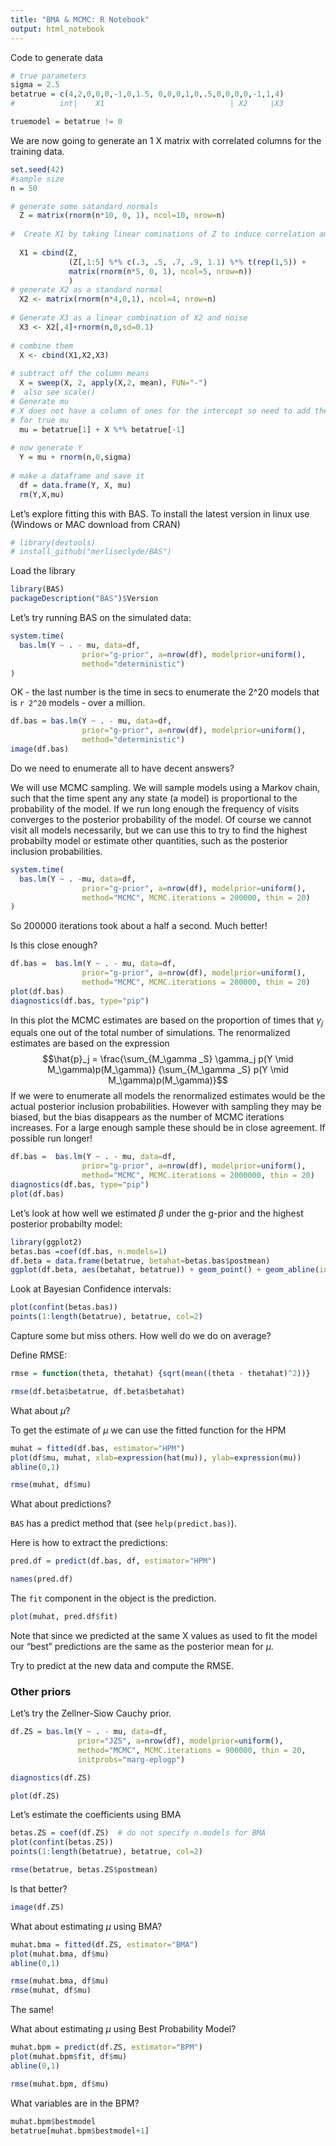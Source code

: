 ```yaml
---
title: "BMA & MCMC: R Notebook"
output: html_notebook
---
```

Code to generate data
```r
# true parameters
sigma = 2.5
betatrue = c(4,2,0,0,0,-1,0,1.5, 0,0,0,1,0,.5,0,0,0,0,-1,1,4)
#          int|    X1                            | X2     |X3 

truemodel = betatrue != 0
```

We are now going to generate an 1  X matrix with correlated columns for the training data.  
```r
set.seed(42)
#sample size
n = 50

# generate some satandard normals
  Z = matrix(rnorm(n*10, 0, 1), ncol=10, nrow=n)
  
#  Create X1 by taking linear cominations of Z to induce correlation among X1 components
  
  X1 = cbind(Z, 
             (Z[,1:5] %*% c(.3, .5, .7, .9, 1.1) %*% t(rep(1,5)) +
             matrix(rnorm(n*5, 0, 1), ncol=5, nrow=n))
             )
# generate X2 as a standard normal  
  X2 <- matrix(rnorm(n*4,0,1), ncol=4, nrow=n)
  
# Generate X3 as a linear combination of X2 and noise  
  X3 <- X2[,4]+rnorm(n,0,sd=0.1)
  
# combine them  
  X <- cbind(X1,X2,X3)
  
# subtract off the column means
  X = sweep(X, 2, apply(X,2, mean), FUN="-") 
#  also see scale()
# Generate mu     
# X does not have a column of ones for the intercept so need to add the intercept  
# for true mu  
  mu = betatrue[1] + X %*% betatrue[-1] 
  
# now generate Y  
  Y = mu + rnorm(n,0,sigma)  
  
# make a dataframe and save it
  df = data.frame(Y, X, mu)
  rm(Y,X,mu)
```

Let's explore fitting this with BAS.  To install the latest version in linux use  (Windows or MAC download from CRAN)

```r
# library(devtools)
# install_github("merliseclyde/BAS")
```

Load the library
```r
library(BAS)
packageDescription("BAS")$Version
```

Let's try running BAS on the simulated data:

```r
system.time(
  bas.lm(Y ~ . - mu, data=df,
                prior="g-prior", a=nrow(df), modelprior=uniform(),
                method="deterministic")
)
```

OK - the last number is the time in secs to enumerate the 2^20 models   that is `r 2^20` models -  over a million. 

```r
df.bas = bas.lm(Y ~ . - mu, data=df,
                prior="g-prior", a=nrow(df), modelprior=uniform(),
                method="deterministic")
image(df.bas)
```


Do we need to enumerate all to have decent answers?

We will use MCMC sampling.  We will sample models using a Markov chain, such that the time spent any any state (a model) is proportional to the probability of the model.  If we run long enough the frequency of visits converges to the posterior probability of the model.  Of course we cannot visit all models necessarily, but we can  use this to try to find the highest probabilty model or estimate other quantities, such as the posterior inclusion probabilities.

```r
system.time(
  bas.lm(Y ~ . -mu, data=df,
                prior="g-prior", a=nrow(df), modelprior=uniform(),
                method="MCMC", MCMC.iterations = 200000, thin = 20)
)
```
So 200000 iterations took about a half a second.  Much better!

Is this close enough?

```r
df.bas =  bas.lm(Y ~ . - mu, data=df,
                prior="g-prior", a=nrow(df), modelprior=uniform(),
                method="MCMC", MCMC.iterations = 200000, thin = 20)
plot(df.bas)
diagnostics(df.bas, type="pip")
```

In this plot the MCMC estimates are based on the proportion  of times that $\gamma_j$ equals one out of the total number of simulations.  The renormalized estimates are based on the expression
$$\hat{p}_j = \frac{\sum_{M_\gamma _S} \gamma_j p(Y \mid M_\gamma)p(M_\gamma)}
{\sum_{M_\gamma _S}  p(Y \mid M_\gamma)p(M_\gamma)}$$
If we were to enumerate all models the renormalized estimates would be the actual posterior inclusion probabilities.   However with sampling they may be biased, but the bias disappears as the number of MCMC iterations increases.  For a large enough sample these should be in close agreement.  If possible run longer!

```r
df.bas =  bas.lm(Y ~ . - mu, data=df,
                prior="g-prior", a=nrow(df), modelprior=uniform(),
                method="MCMC", MCMC.iterations = 2000000, thin = 20)
diagnostics(df.bas, type="pip")
plot(df.bas)
```

Let's look at how well we estimated $\beta$ under the g-prior and the highest posterior probabilty model:

```r
library(ggplot2)
betas.bas =coef(df.bas, n.models=1)
df.beta = data.frame(betatrue, betahat=betas.bas$postmean)
ggplot(df.beta, aes(betahat, betatrue)) + geom_point() + geom_abline(intercept=0,slope=1) 
```


Look at  Bayesian Confidence intervals:

```r
plot(confint(betas.bas))
points(1:length(betatrue), betatrue, col=2)
```

Capture some but miss others.  How well do we do on average?

Define RMSE:

```r
rmse = function(theta, thetahat) {sqrt(mean((theta - thetahat)^2))}
```

```r
rmse(df.beta$betatrue, df.beta$betahat)
```

What about $\mu$?

To get the estimate of $\mu$ we can use the fitted function for the HPM

```r
muhat = fitted(df.bas, estimator="HPM")
plot(df$mu, muhat, xlab=expression(hat(mu)), ylab=expression(mu))
abline(0,1)
```
```r
rmse(muhat, df$mu)
```

What about predictions?

`BAS` has a predict method that (see `help(predict.bas)`).

Here is how to extract the predictions:

```r
pred.df = predict(df.bas, df, estimator="HPM")
```

```r
names(pred.df)
```

The `fit` component in the object is the prediction.
```r
plot(muhat, pred.df$fit)
```

Note that since we predicted at the same X values as used to fit the model our "best" predictions are the same as the posterior mean for $\mu$.

Try to predict at the new data and compute the RMSE.

### Other priors
Let's try the Zellner-Siow Cauchy prior.

```r
df.ZS = bas.lm(Y ~ . - mu, data=df,
               prior="JZS", a=nrow(df), modelprior=uniform(),
               method="MCMC", MCMC.iterations = 900000, thin = 20, 
               initprobs="marg-eplogp")
```

```r
diagnostics(df.ZS)
```

```r
plot(df.ZS)
```

Let's estimate the coefficients using BMA
```r
betas.ZS = coef(df.ZS)  # do not specify n.models for BMA
plot(confint(betas.ZS))
points(1:length(betatrue), betatrue, col=2)
```

```r
rmse(betatrue, betas.ZS$postmean)
```
Is that better?

```r
image(df.ZS)
```


What about estimating $\mu$  using BMA?

```r
muhat.bma = fitted(df.ZS, estimator="BMA")
plot(muhat.bma, df$mu)
abline(0,1)
```


```r
rmse(muhat.bma, df$mu)
rmse(muhat, df$mu)
```
The same!

What about estimating $\mu$  using Best Probability Model?


```r
muhat.bpm = predict(df.ZS, estimator="BPM")
plot(muhat.bpm$fit, df$mu)
abline(0,1)
```

```r
rmse(muhat.bpm, df$mu)
```

What variables are in the BPM?

```r
muhat.bpm$bestmodel
betatrue[muhat.bpm$bestmodel+1]
```

